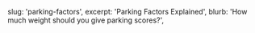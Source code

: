 slug: 'parking-factors',
excerpt: 'Parking Factors Explained',
blurb: 'How much weight should you give parking scores?',